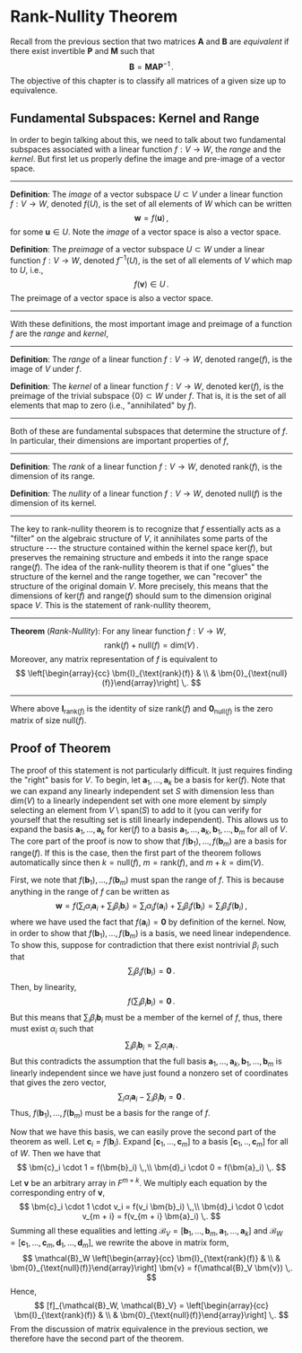 # Rank-Nullity Theorem

Recall from the previous section that two matrices $\bm{A}$ and $\bm{B}$ are *equivalent* if there exist invertible $\bm{P}$ and $\bm{M}$ such that
$$
\bm{B} = \bm{M} \bm{A} \bm{P}^{-1} \,.
$$
The objective of this chapter is to classify all matrices of a given size up to equivalence. 

## Fundamental Subspaces: Kernel and Range

In order to begin talking about this, we need to talk about two fundamental subspaces associated with a linear function $f: V \rightarrow W$, the *range* and the *kernel*. But first let us properly define the image and pre-image of a vector space.

---

**Definition**: The *image* of a vector subspace $U \subset V$ under a linear function $f : V \rightarrow W$, denoted $f(U)$, is the set of all elements of $W$ which can be written
$$
\bm{w} = f(\bm{u}) \,,
$$
for some $\bm{u} \in U$. Note the *image* of a vector space is also a vector space.

**Definition**: The *preimage* of a vector subspace $U \subset W$ under a linear function $f : V \rightarrow W$, denoted $f^{-1}(U)$, is the set of all elements of $V$ which map to $U$, i.e.,
$$
f(\bm{v}) \in U \,.
$$
The preimage of a vector space is also a vector space.

---

With these definitions, the most important image and preimage of a function $f$ are the *range* and *kernel*,

---

**Definition**: The *range* of a linear function $f : V \rightarrow W$, denoted $\text{range}(f)$, is the image of $V$ under $f$.

**Definition**: The *kernel* of a linear function $f : V \rightarrow W$, denoted $\text{ker}(f)$, is the preimage of the trivial subspace $\{ 0 \} \subset W$ under $f$. That is, it is the set of all elements that map to zero (i.e., "annihilated" by $f$).

---

Both of these are fundamental subspaces that determine the structure of $f$. In particular, their dimensions are important properties of $f$,

---

**Definition**: The *rank* of a linear function $f : V \rightarrow W$, denoted $\text{rank}(f)$, is the dimension of its range.

**Definition**: The *nullity* of a linear function $f : V \rightarrow W$, denoted $\text{null}(f)$ is the dimension of its kernel.

---

The key to rank-nullity theorem is to recognize that $f$ essentially acts as a "filter" on the algebraic structure of $V$, it annihilates some parts of the structure --- the structure contained within the kernel space $\text{ker}(f)$, but preserves the remaining structure and embeds it into the range space $\text{range}(f)$. The idea of the rank-nullity theorem is that if one "glues" the structure of the kernel and the range together, we can "recover" the structure of the original domain $V$. More precisely, this means that the dimensions of $\text{ker}(f)$ and $\text{range}(f)$ should sum to the dimension original space $V$. This is the statement of rank-nullity theorem,

---

**Theorem** (*Rank-Nullity*): For any linear function $f: V \rightarrow W$,
$$
\text{rank}(f) + \text{null}(f) = \text{dim}(V) \,.
$$
Moreover, any matrix representation of $f$ is equivalent to 
$$
\left[\begin{array}{cc} \bm{I}_{\text{rank}(f)} & \\ & \bm{0}_{\text{null}(f)}\end{array}\right] \,.
$$

---

Where above $\bm{I}_{\text{rank}(f)}$ is the identity of size $\text{rank}(f)$ and $\bm{0}_{\text{null}(f)}$ is the zero matrix of size $\text{null}(f)$.

## Proof of Theorem

The proof of this statement is not particularly difficult. It just requires finding the "right" basis for $V$. To begin, let $\bm{a}_1, ..., \bm{a}_k$ be a basis for $\text{ker}(f)$. Note that we can expand any linearly independent set $S$ with dimension less than $\text{dim}(V)$ to a linearly independent set with one more element by simply selecting an element from $V \setminus \text{span}(S)$ to add to it (you can verify for yourself that the resulting set is still linearly independent). This allows us to expand the basis $\bm{a}_1, ..., \bm{a}_k$ for $\text{ker}(f)$ to a basis $\bm{a}_1, ..., \bm{a}_k, \bm{b}_1, ..., \bm{b}_m$ for all of $V$. The core part of the proof is now to show that $f(\bm{b}_1), ..., f(\bm{b}_m)$ are a basis for $\text{range}(f)$. If this is the case, then the first part of the theorem follows automatically since then $k = \text{null}(f)$, $m = \text{rank}(f)$, and $m + k = \text{dim}(V)$. 

First, we note that $f(\bm{b}_1), ..., f(\bm{b}_m)$ must span the range of $f$. This is because anything in the range of $f$ can be written as
$$
\bm{w} = f \left( \sum_i \alpha_i \bm{a}_i + \sum_i \beta_i \bm{b}_i\right) = \sum_i \alpha_i f (\bm{a}_i) + \sum_i \beta_i f(\bm{b}_i) = \sum_i \beta_i f(\bm{b}_i) \,,
$$
where we have used the fact that $f(\bm{a}_i) = \bm{0}$ by definition of the kernel. Now, in order to show that $f(\bm{b}_1), ..., f(\bm{b}_m)$ is a basis, we need linear independence. To show this, suppose for contradiction that there exist nontrivial $\beta_i$ such that
$$
\sum_i \beta_i f(\bm{b}_i) = \bm{0} \,.
$$
Then, by linearity,
$$
f\left( \sum_i \beta_i \bm{b}_i \right) = \bm{0} \,.
$$
But this means that $\sum_i \beta_i \bm{b}_i$ must be a member of the kernel of $f$, thus, there must exist $\alpha_i$ such that
$$
\sum_i \beta_i \bm{b}_i = \sum_i \alpha_i \bm{a}_i \,.
$$
But this contradicts the assumption that the full basis $\bm{a}_1, ..., \bm{a}_k, \bm{b}_1, ..., \bm{b}_m$ is linearly independent since we have just found a nonzero set of coordinates that gives the zero vector,
$$
\sum_i \alpha_i \bm{a}_i - \sum_i \beta_i \bm{b}_i = \bm{0} \,.
$$
Thus, $f(\bm{b}_1), ..., f(\bm{b}_m)$ must be a basis for the range of $f$. 

Now that we have this basis, we can easily prove the second part of the theorem as well. Let $\bm{c}_i = f(\bm{b}_i)$. Expand $[\bm{c}_1, ..., \bm{c}_m]$ to a basis $[\bm{c}_1, .., \bm{c}_m]$ for all of $W$. Then we have that
$$
\bm{c}_i \cdot 1 = f(\bm{b}_i) \,,\\
 \bm{d}_i \cdot 0 = f(\bm{a}_i) \,.
$$
Let $\bm{v}$ be an arbitrary array in $F^{m + k}$. We multiply each equation by the corresponding entry of $\bm{v}$,
$$
\bm{c}_i \cdot 1 \cdot v_i = f(v_i \bm{b}_i) \,,\\
 \bm{d}_i \cdot 0 \cdot v_{m + i} = f(v_{m + i} \bm{a}_i) \,.
$$
Summing all these equalities and letting $\mathcal{B}_V = [\bm{b}_1, ..., \bm{b}_m, \bm{a}_1, ..., \bm{a}_k]$ and $\mathcal{B}_W = [\bm{c}_1, ..., \bm{c}_m, \bm{d}_1, ..., \bm{d}_m]$, we rewrite the above in matrix form,
$$
\mathcal{B}_W \left[\begin{array}{cc} \bm{I}_{\text{rank}(f)} & \\ & \bm{0}_{\text{null}(f)}\end{array}\right] \bm{v} = f(\mathcal{B}_V \bm{v}) \,.
$$
Hence,
$$
[f]_{\mathcal{B}_W, \mathcal{B}_V} = \left[\begin{array}{cc} \bm{I}_{\text{rank}(f)} & \\ & \bm{0}_{\text{null}(f)}\end{array}\right] \,.
$$
From the discussion of matrix equivalence in the previous section, we therefore have the second part of the theorem. 